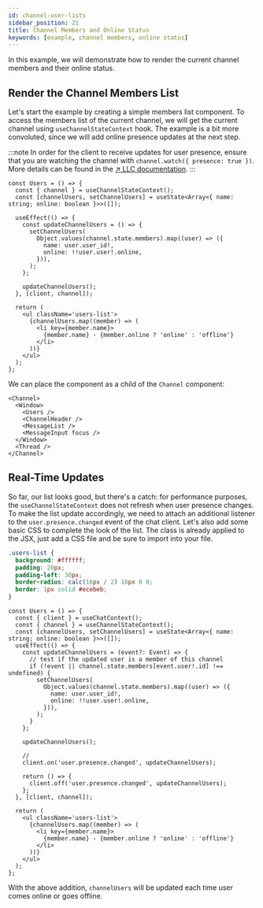 ```yaml
---
id: channel-user-lists
sidebar_position: 21
title: Channel Members and Online Status
keywords: [example, channel members, online status]
---
```


In this example, we will demonstrate how to render the current channel members and their online status.

## Render the Channel Members List

Let's start the example by creating a simple members list component. To access the members list of the current channel, we will get the current channel using `useChannelStateContext` hook.
The example is a bit more convoluted, since we will add online presence updates at the next step.

:::note
In order for the client to receive updates for user presence, ensure that you are watching the channel with `channel.watch({ presence: true })`. More details can be found in the [&nearr; LLC documentation](https://getstream.io/chat/docs/javascript/watch_channel/?language=javascript).
:::

```tsx
const Users = () => {
  const { channel } = useChannelStateContext();
  const [channelUsers, setChannelUsers] = useState<Array<{ name: string; online: boolean }>>([]);

  useEffect(() => {
    const updateChannelUsers = () => {
      setChannelUsers(
        Object.values(channel.state.members).map((user) => ({
          name: user.user_id!,
          online: !!user.user!.online,
        })),
      );
    };

    updateChannelUsers();
  }, [client, channel]);

  return (
    <ul className='users-list'>
      {channelUsers.map((member) => (
        <li key={member.name}>
          {member.name} - {member.online ? 'online' : 'offline'}
        </li>
      ))}
    </ul>
  );
};
```

We can place the component as a child of the `Channel` component:

```tsx
<Channel>
  <Window>
    <Users />
    <ChannelHeader />
    <MessageList />
    <MessageInput focus />
  </Window>
  <Thread />
</Channel>
```

## Real-Time Updates

So far, our list looks good, but there's a catch: for performance purposes, the `useChannelStateContext` does not refresh when user presence changes.
To make the list update accordingly, we need to attach an additional listener to the `user.presence.changed` event of the chat client.
Let's also add some basic CSS to complete the look of the list. The class is already applied to the JSX, just add a CSS file and be sure to import into your file.

```css
.users-list {
  background: #ffffff;
  padding: 20px;
  padding-left: 30px;
  border-radius: calc(16px / 2) 16px 0 0;
  border: 1px solid #ecebeb;
}
```

```tsx
const Users = () => {
  const { client } = useChatContext();
  const { channel } = useChannelStateContext();
  const [channelUsers, setChannelUsers] = useState<Array<{ name: string; online: boolean }>>([]);
  useEffect(() => {
    const updateChannelUsers = (event?: Event) => {
      // test if the updated user is a member of this channel
      if (!event || channel.state.members[event.user!.id] !== undefined) {
        setChannelUsers(
          Object.values(channel.state.members).map((user) => ({
            name: user.user_id!,
            online: !!user.user!.online,
          })),
        );
      }
    };

    updateChannelUsers();

    //
    client.on('user.presence.changed', updateChannelUsers);

    return () => {
      client.off('user.presence.changed', updateChannelUsers);
    };
  }, [client, channel]);

  return (
    <ul className='users-list'>
      {channelUsers.map((member) => (
        <li key={member.name}>
          {member.name} - {member.online ? 'online' : 'offline'}
        </li>
      ))}
    </ul>
  );
};
```

With the above addition, `channelUsers` will be updated each time user comes online or goes offline.
